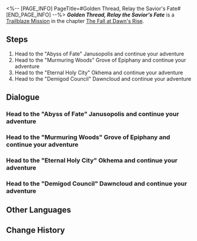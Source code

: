 <%-- [PAGE_INFO]
PageTitle=#Golden Thread, Relay the Savior's Fate#
[END_PAGE_INFO] --%>
{{Stub|Dialogue.}}
{{Mission Infobox
|id            = 1040404
|title         = 
|image         = <!--Mission Golden Thread, Relay the Savior's Fate.png-->
|type          = Trailblaze
|event_name    = 
|chapter       = The Fall at Dawn's Rise
|requirements  = [[Trailblaze Mission]] ''[[Chest, Bear the Bygone Dust]]'' completed
|summary       = News of Aglaea's death has arrived. You return to Okhema in a stunned hurry. There, in that silent, depressed holy city, you travel about, comforting your sorrowful companions. Phainon contemplates on Aglaea's message and the task she entrusted him, and decides to impart them on the people. His speech ignites the hearts of Okhema's masses, and voices supporting the Flame-Chase Journey shakes the entirety of the Demigod Council.
|characters    = Trailblazer
|startLocation = [[<!--starting world-->]] - [[<!--starting area-->]]
|world         = <!--starting world-->
|area          = <!--starting area-->
|prev          = Chest, Bear the Bygone Dust
|next          = Grove, Judge the Past and Present
|rewards       = Trailblaze EXP*1,100; Stellar Jade*140; Traveler's Guide*12; Lost Crystal*12; Celestial Ambrosia*440; Credit*150,000
}}
'''''Golden Thread, Relay the Savior's Fate''''' is a [[Trailblaze Mission]] in the chapter [[The Fall at Dawn's Rise]].

==Steps==
# Head to the "Abyss of Fate" Janusopolis and continue your adventure
# Head to the "Murmuring Woods" Grove of Epiphany and continue your adventure
# Head to the "Eternal Holy City" Okhema and continue your adventure
# Head to the "Demigod Council" Dawncloud and continue your adventure

<!--
==Gameplay Notes==

--><!--
==Trial Character==

-->
==Dialogue==
{{Stub Dialogue}}
===Head to the "Abyss of Fate" Janusopolis and continue your adventure{{subst:void|<!--104040401-->}}===
{{Mission Description|type=trailblaze|location=<!--to be added-->|Krateros brought word of Aglaea's death, and the Garmentmaker's message that followed confirmed it, I was stunned. After shaking off the "Cleaners", I returned to Okhema at once. Upon reuniting with (Trailblazer), I sought out our companions to learn what had happened...}}
{{Dialogue Start}}
{{Dialogue End}}

===Head to the "Murmuring Woods" Grove of Epiphany and continue your adventure{{subst:void|<!--104040402-->}}===
{{Dialogue Start}}
{{Dialogue End}}

===Head to the "Eternal Holy City" Okhema and continue your adventure{{subst:void|<!--104040405-->}}===
{{Dialogue Start}}
{{Dialogue End}}

===Head to the "Demigod Council" Dawncloud and continue your adventure{{subst:void|<!--104040408-->}}===
{{Mission Description|type=trailblaze|location=<!--to be added-->|update|Aglaea's final words gave Phainon resolve. He gathered everyone, determined to bring order to the chaos and calm the people. And indeed, he proved to be a gifted speaker.}}
{{Dialogue Start}}
{{Dialogue End}}

==Other Languages==
{{Other Languages
|en   = Golden Thread, Relay the Savior's Fate
|zhs  = 金丝啊，请喻救世者谶语
|zht  = 金絲啊，請喻救世者讖語
|ja   = 金糸よ、救世主の預言を教え給え
|ko   = 금실이여, 구원자의 예언을 말해 주오
|es   = Hilo dorado, describe la profecía de la salvación
|fr   = Fil d'or, rapporte la destinée de la libération
|ru   = О золотая нить, расскажи пророчество о спасителе
|th   = ด้ายทองเอ๋ย โปรดเอ่ยคำพยากรณ์แห่งผู้กอบกู้
|vi   = Hỡi tơ vàng, hãy nói lên lời tiên tri của Đấng Cứu Thế
|de   = O Goldene Fäden, sprecht bitte zum Erlöser
|id   = Wahai Benang Emas, Sampaikan Ramalan sang Penyelamat
|pt   = Fio Dourado, Transmita o Destino do Salvador
}}

==Change History==
{{Change History|3.3}}

